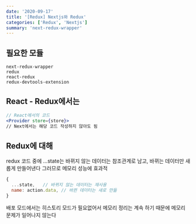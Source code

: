 ```yaml
---
date: '2020-09-17'
title: '[Redux] Nextjs와 Redux'
categories: ['Redux', 'Nextjs']
summary: 'next-redux-wrapper'
---
```


## 필요한 모듈

```shell
next-redux-wrapper
redux
react-redux
redux-devtools-extension
```

## React - Redux에서는

```jsx
// React에서의 코드
<Provider store={store}>
// Next에서는 해당 코드 작성하지 않아도 됨
```

## Redux에 대해

redux 코드 중에
...state는 바뀌지 않는 데이터는 참조관계로 남고,
바뀌는 데이터만 새롭게 만들어낸다 그러므로 메모리 성능에 효과적

```javascript
{
  ...state,   // 바뀌지 않는 데이터는 재사용
  name: action.data, // 바뀐 데이터는 새로 만듦
}
```

배포 모드에서는 히스토리 모드가 필요없어서 메모리 정리는 계속 하기 때문에 메모리 문제가 일어나지 않는다

